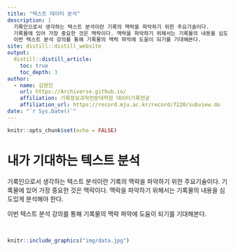 ```yaml
---
title: "텍스트 데이터 분석"
description: |
  기록인으로서 생각하는 텍스트 분석이란 기록의 맥락을 파악하기 위한 주요기술이다.
  기록물에 있어 가장 중요한 것은 맥락이다. 맥락을 파악하기 위해서는 기록물의 내용을 심도있게 분석해야 한다. 
  이번 텍스트 분석 강의를 통해 기록물의 맥락 파악에 도움이 되기를 기대해본다.
site: distill::distill_website
output:
  distill::distill_article:
    toc: true
    toc_depth: 3  
author:
  - name: 김현진
    url: https://Archiverse.github.io/
    affiliation: 기록정보과학전문대학원 데이터기록전공
    affiliation_url: https://record.mju.ac.kr/record/7220/subview.do 
date: "`r Sys.Date()`" 
---
```


```r
knitr::opts_chunk$set(echo = FALSE)
```


# 내가 기대하는 텍스트 분석

기록인으로서 생각하는 텍스트 분석이란 기록의 맥락을 파악하기 위한 주요기술이다.
기록물에 있어 가장 중요한 것은 맥락이다. 맥락을 파악하기 위해서는 기록물의 내용을 심도있게 분석해야 한다. 

이번 텍스트 분석 강의를 통해 기록물의 맥락 파악에 도움이 되기를 기대해본다.

<br>

```r
knitr::include_graphics("img/data.jpg")
```
